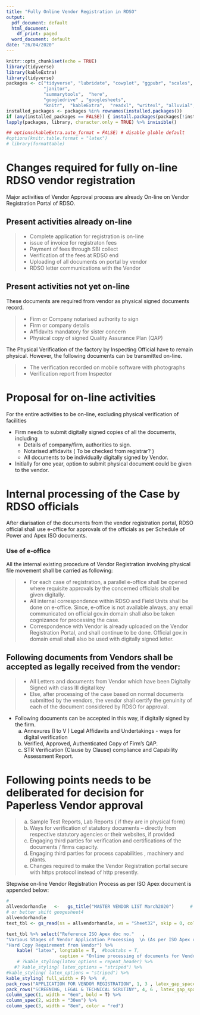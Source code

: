 ```yaml
---
title: "Fully Online Vendor Registration in RDSO"
output:
  pdf_document: default
  html_document:
    df_print: paged
  word_document: default
date: "26/04/2020"
---
```


```r
knitr::opts_chunk$set(echo = TRUE)
library(tidyverse)
library(kableExtra)
library(tidyverse)
packages <- c("tidyverse", "lubridate", "cowplot", "ggpubr", "scales", "stringr",  
              "janitor",
              "summarytools",  "here", 
              "googledrive" , "googlesheets", 
              "knitr",  "kableExtra",  "readxl", "writexl", "alluvial", "ggalluvial")
installed_packages <- packages %in% rownames(installed.packages())
if (any(installed_packages == FALSE)) { install.packages(packages[!installed_packages]) }
lapply(packages, library, character.only = TRUE) %>% invisible()

## options(kableExtra.auto_format = FALSE) # disable globle default
#options(knitr.table.format = "latex")
# library(formattable)  
```

# Changes required for fully on-line RDSO vendor registration

Major activities of Vendor Approval process are already On-line on Vendor Registration Portal of RDSO. 

## Present activities already on-line

>    * Complete application for registration is on-line
    * issue of invoice for registraton fees
    * Payment of fees through SBI collect 
    * Verification of the fees at RDSO end
    * Uploading of all documents on portal by vendor
    * RDSO letter communications with the Vendor 

## Present activities not yet on-line

These documents are required from vendor as physical signed documents record.

>    * Firm or Company notarised authority to sign
    * Firm or company details
    * Affidavits mandatory for sister concern
    * Physical copy of signed Quality Assurance Plan (QAP)

The Physical Verification of the factory by Inspecting Official have to remain physical. 
However, the following documents can be transmitted on-line.

>    * The verification recorded on mobile software with photographs 
    * Verification report from Inspector 
    

# Proposal for on-line activities

For the entire activities to be on-line, excluding physical verification of facilities

 * Firm needs to submit digitally signed copies of all the documents, including 
    - Details of company/firm, authorities to sign. 
    - Notarised affidavits ( To be checked from registrar? )
    - All documents to be individually digitally signed by Vendor.
    
 * Initially for one year, option to submit physical document could be given to the vendor.


# Internal processing of the Case by RDSO officials

After diarisation of the documents from the vendor registration portal, RDSO official shall use  e-office for approvals of the officials as per Schedule of Power and Apex ISO documents.

### Use of e-office

All the internal existing procedure of Vendor Registration involving physical file movement shall be carried  as following:

> - For each case of registration, a parallel e-office shall be opened where requisite approvals by the concerned officials shall be given digitally.
  - All internal correspondence within RDSO and Field Units shall be done on e-office. Since, e-office is not available always, any email communicated on official gov.in domain shall also be taken cognizance for processing the case.
  - Correspondence with Vendor is already uploaded on the Vendor Registration Portal, and shall continue to be done. Official gov.in domain email shall also be used with digitally signed letter.

## Following documents from Vendors shall be accepted as legally received from the vendor:

> - All Letters and documents from Vendor which have been Digitally Signed with class III digital key
 - Else, after processing of the case based on normal documents submitted by the vendors, the vendor shall certify the genuinity of each of the document considered by RDSO for approval.

 - Following documents can be accepted in this way, if digitally signed by the firm.
    a) Annexures (I to V ) Legal Affidavits and Undertakings - ways for digital verification
    b) Verified, Approved, Authenticated Copy of Firm’s QAP.
    c) STR Verification (Clause by Clause) compliance and Capability Assessment Report. 



# Following points needs to be deliberated for decision for Paperless Vendor approval
 
> a) Sample Test Reports, Lab Reports ( if they are in physical form)
  b) Ways for verification of statutory documents – directly from respective statutory agencies or their websites, if provided
  c) Engaging third parties for verification and certifications of the documents / firms capacity.
  d) Engaging third parties for process capabilities , machinery and plants.
  e) Changes required to make the Vendor Registration portal secure with https protocol instead of http presently.

    
    
\cleardoublepage

Stepwise on-line Vendor Registration Process as per ISO Apex document is appended below:





```r
# 
allvendorhandle   <-   gs_title("MASTER VENDOR LIST March2020")      # gs by title
# or better shift googesheet4
allvendorhandle 
text_tbl <- gs_read(ss = allvendorhandle, ws = "Sheet32", skip = 0, col_names = TRUE,verbose = TRUE) 

```


```r
text_tbl %>% select("Reference ISO Apex doc no."   , 
"Various Stages of Vendor Application Processing  \n (As per ISO Apex doc no. QO-D-8.1-6 (Ver.1.2)",
"Hard Copy Requirement from Vendor") %>%
    kable( "latex", longtable = T,  #booktabs = T, 
                    caption = "Online processing of documents for Vendor Registration" )     %>%
    # ?kable_styling(latex_options = repeat_header) %>%
   #? kable_styling( latex_options = "striped") %>% 
#kable_styling( latex_options = "striped") %>% 
kable_styling( full_width = F) %>%  #,
pack_rows("APPLICATION FOR VENDOR REGISTRATION", 1, 3 , latex_gap_space = "0.5em") %>%
pack_rows("SCREENING, LEGAL & TECHNICAL SCRUTINY", 4, 6 , latex_gap_space = "0.5em") %>%
column_spec(1, width = "6em", bold = T) %>%
column_spec(2, width = "30em") %>%
column_spec(3, width = "8em", color = "red")  

```


